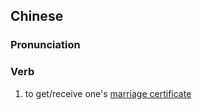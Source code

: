 {{also|扯证}}
==Chinese==
{{zh-forms|s=扯证}}

===Pronunciation===
{{zh-pron
|m=chězhèng,er=y
|cat=v
}}

===Verb===
{{zh-verb}}

# {{lb|zh|colloquial}} to get/receive one's [[marriage certificate]]